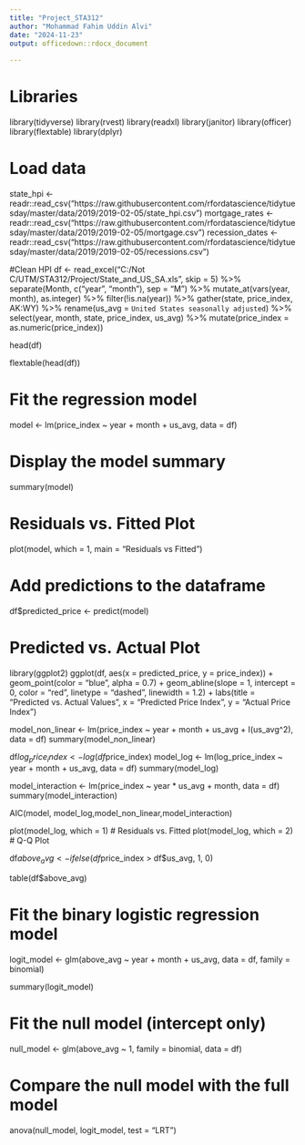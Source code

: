 ---
title: "Project_STA312"
author: "Mohammad Fahim Uddin Alvi"
date: "2024-11-23"
output: officedown::rdocx_document
    
---
# Libraries
library(tidyverse)
library(rvest)
library(readxl)
library(janitor)
library(officer)
library(flextable)
library(dplyr)

# Load data
state_hpi <- readr::read_csv("https://raw.githubusercontent.com/rfordatascience/tidytuesday/master/data/2019/2019-02-05/state_hpi.csv")
mortgage_rates <- readr::read_csv("https://raw.githubusercontent.com/rfordatascience/tidytuesday/master/data/2019/2019-02-05/mortgage.csv")
recession_dates <- readr::read_csv("https://raw.githubusercontent.com/rfordatascience/tidytuesday/master/data/2019/2019-02-05/recessions.csv")

#Clean HPI
df <- read_excel("C:/Not C/UTM/STA312/Project/State_and_US_SA.xls", skip = 5) %>% 
  separate(Month, c("year", "month"), sep = "M") %>% 
  mutate_at(vars(year, month), as.integer) %>% 
  filter(!is.na(year)) %>%
  gather(state, price_index, AK:WY) %>% 
  rename(us_avg = `United States seasonally adjusted`) %>% 
  select(year, month, state, price_index, us_avg) %>% 
  mutate(price_index = as.numeric(price_index))
  
head(df)
  
         
flextable(head(df))

# Fit the regression model
model <- lm(price_index ~ year + month + us_avg, data = df)

# Display the model summary
summary(model)

# Residuals vs. Fitted Plot
plot(model, which = 1, main = "Residuals vs Fitted")

# Add predictions to the dataframe
df$predicted_price <- predict(model)

# Predicted vs. Actual Plot
library(ggplot2)
ggplot(df, aes(x = predicted_price, y = price_index)) +
  geom_point(color = "blue", alpha = 0.7) +
  geom_abline(slope = 1, intercept = 0, color = "red", linetype = "dashed", linewidth = 1.2) +
  labs(title = "Predicted vs. Actual Values",
       x = "Predicted Price Index",
       y = "Actual Price Index")


model_non_linear <- lm(price_index ~ year + month + us_avg + I(us_avg^2), data = df)
summary(model_non_linear)


df$log_price_index <- log(df$price_index)
model_log <- lm(log_price_index ~ year + month + us_avg, data = df)
summary(model_log)

model_interaction <- lm(price_index ~ year * us_avg + month, data = df)
summary(model_interaction)

AIC(model, model_log,model_non_linear,model_interaction)

plot(model_log, which = 1)  # Residuals vs. Fitted
plot(model_log, which = 2)  # Q-Q Plot

df$above_avg <- ifelse(df$price_index > df$us_avg, 1, 0)

table(df$above_avg)

# Fit the binary logistic regression model
logit_model <- glm(above_avg ~ year + month + us_avg, data = df, family = binomial)

summary(logit_model)

# Fit the null model (intercept only)
null_model <- glm(above_avg ~ 1, family = binomial, data = df)

# Compare the null model with the full model
anova(null_model, logit_model, test = "LRT")

